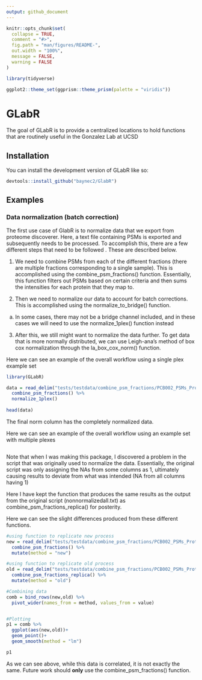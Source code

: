 ```yaml
---
output: github_document
---
```


<!-- README.md is generated from README.Rmd. Please edit that file -->

```r
knitr::opts_chunk$set(
  collapse = TRUE,
  comment = "#>",
  fig.path = "man/figures/README-",
  out.width = "100%",
  message = FALSE,
  warning = FALSE
)

library(tidyverse)

ggplot2::theme_set(ggprism::theme_prism(palette = "viridis"))

```

# GLabR

<!-- badges: start -->
<!-- badges: end -->

The goal of GLabR is to provide a centralized locations to hold functions that are routinely useful in the Gonzalez Lab at UCSD

## Installation

You can install the development version of GLabR like so:

```r
devtools::install_github("baynec2/GlabR")
```

## Examples

### Data normalization (batch correction)

The first use case of GlabR is to normalize data that we export from proteome discoverer. Here, a text file containing PSMs is exported and subsequently needs to be processed. To accomplish this, there are a few different steps that need to be followed . These are described below. 

1. We need to combine PSMs from each of the different fractions (there are multiple fractions corresponding to a single sample). This is accomplished using the combine_psm_fractions() function. Essentially, this function filters out PSMs based on certain criteria and then sums the intensities for each protein that they map to.

2. Then we need to normalize our data to account for batch corrections. This is accomplished using the normalize_to_bridge() function. 

  a. In some cases, there may not be a bridge channel included, and in these cases we will need to use the normalize_1plex() function instead

3. After this, we still might want to normalize the data further. To get data that is more normally distributed, we can use Leigh-ana's method of box cox normalization through the la_box_cox_norm() function. 


Here we can see an example of the overall workflow using a single plex example set

```r
library(GLabR)

data = read_delim("tests/testdata/combine_psm_fractions/PCB002_PSMs_Proteodiscover_output.txt") %>% 
  combine_psm_fractions() %>% 
  normalize_1plex()
 
head(data)                   
```


The final norm column has the completely normalized data. 



Here we can see an example of the overall workflow using an example set with multiple plexes 

```r

```


Note that when I was making this package, I discovered a problem in the script that was originally used to normalize the data. Essentially, the original script was only assigning the NAs from some columns as 1, ultimately causing results to deviate from what was intended (NA from all columns having 1)

Here I have kept the function that produces the same results as the output from the original script (nonnormalizedall.txt) as combine_psm_fractions_replica() for posterity. 


Here we can see the slight differences produced from these different functions. 
```r
#using function to replicate new process
new = read_delim("tests/testdata/combine_psm_fractions/PCB002_PSMs_Proteodiscover_output.txt") %>% 
  combine_psm_fractions() %>% 
  mutate(method = "new")

#using function to replicate old process
old = read_delim("tests/testdata/combine_psm_fractions/PCB002_PSMs_Proteodiscover_output.txt") %>% 
  combine_psm_fractions_replica() %>% 
  mutate(method = "old")

#Combining data
comb = bind_rows(new,old) %>% 
  pivot_wider(names_from = method, values_from = value)


#Plotting
p1 = comb %>% 
  ggplot(aes(new,old))+
  geom_point()+
  geom_smooth(method = "lm")

p1
```

As we can see above, while this data is correlated, it is not exactly the same. Future work should **only** use the combine_psm_fractions() function. 

